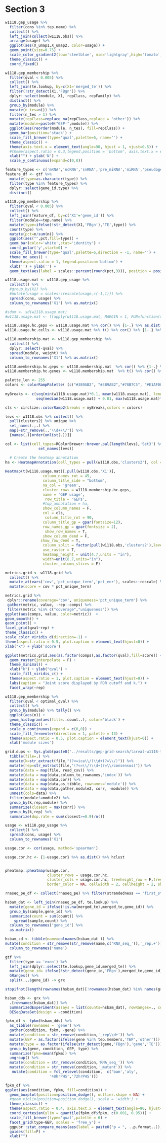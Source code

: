 
# Section 3

```r
w1118.gep_usage %>%
  filter(cons %in% tep.name) %>%
  collect() %>%
  left_join(collect(w1118.obs)) %>%
  arrange(usage) %>%
  ggplot(aes(X_umap1,X_umap2, color=usage)) +
  geom_point(size=0.75) +
  scale_color_gradient2(low='steelblue', mid='lightgray',high='tomato', midpoint = 0.04) +
  theme_classic() +
  coord_fixed()
```


```r
w1118.gep_membership %>%
  filter(qval < 0.005) %>%
  collect() %>%
  left_join(te.lookup, by=c(X1='merged_te')) %>%
  filter(!str_detect(X1,'FBgn')) %>%
  dplyr::select(module, X1, repClass, repFamily) %>%
  distinct() %>%
  group_by(module) %>%
  mutate(n_tes=n()) %>%
  filter(n_tes > 1) %>%
  mutate(repClass=replace_na(repClass,replace = 'other')) %>%
  mutate(module=paste0("GEP-",module)) %>%
  ggplot(aes(reorder(module, n_tes), fill=repClass)) +
  geom_bar(position='stack') +
  scale_fill_brewer(type='qual',palette=6, name='') +
  theme_classic() +
  theme(axis.text.x = element_text(angle=90, hjust = 1, vjust=0.5)) +
  #theme(aspect.ratio = 0.3,legend.position = 'bottom', axis.text.x = element_text(angle=45, hjust=90, vjust=0.5)) +
  xlab("") + ylab('N') +
  scale_y_continuous(expand=c(0,0))
```

```r
feature_types <- c('mRNA','ncRNA','snRNA','pre_miRNA','miRNA','pseudogene','snoRNA')
feature_df <- gtf %>% 
  mutate(type=as.character(type)) %>%
  filter(type %in% feature_types) %>%
  dplyr::select(gene_id,type) %>%
  distinct()

w1118.gep_membership %>%
  filter(qval < 0.005) %>%
  collect() %>%
  left_join(feature_df, by=c('X1'='gene_id')) %>%
  filter(module==tep.name) %>%
  mutate(type=ifelse(!str_detect(X1,'FBgn'),'TE',type)) %>%
  count(type) %>%
  mutate(pct=n/sum(n)) %>%
  ggplot(aes("",pct,fill=type)) +
  geom_bar(color='white',stat='identity') +
  coord_polar('y',start=0) +
  scale_fill_brewer(type='qual',palette=6,direction = -1, name='') +
  theme_no_axes() +
  theme(aspect.ratio = 1, legend.position='bottom') +
  xlab('') + ylab('') +
  geom_text(aes(label = scales::percent(round(pct,3))), position = position_stack(vjust = 0.5))
```

```r
w1118.usage.mat <- w1118.gep_usage %>% 
  collect() %>%
  #group_by(X1) %>%
  #mutate(usage = scales::rescale(usage,c(-1,1))) %>%
  spread(cons, usage) %>%
  column_to_rownames('X1') %>% as.matrix()

#sdum <- sd(w1118.usage.mat)
#w1118.usage.mat <- t(apply(w1118.usage.mat, MARGIN = 1, FUN=function(x) (x-mean(x))/sdum))

w1118.usage.hc.geps <- w1118.usage.mat %>% cor() %>% {1-.} %>% as.dist() %>% hclust()
w1118.usage.hc.cells <- w1118.usage.mat %>% t() %>% cor() %>% {1-.} %>% as.dist() %>% hclust()
```

```r
w1118.membership.mat <- w1118.gep_membership %>% 
  collect() %>%
  dplyr::select(-qval) %>%
  spread(module, weight) %>%
  column_to_rownames('X1') %>% as.matrix()

w1118.membership.hc.geps <- w1118.membership.mat  %>% cor() %>% {1-.} %>% as.dist() %>% hclust()
w1118.membership.hc.genes <- w1118.membership.mat  %>% t() %>% cor() %>% {1-.} %>% as.dist() %>% hclust()
```

```r
palette_len <- 255
colors <- colorRampPalette( (c("#3B9AB2", "#3B9AB2","#78B7C5", "#E1AF00", "#F21A00")))(palette_len)
  
myBreaks <- c(seq(min(w1118.usage.mat)*0.1, mean(w1118.usage.mat), length.out=ceiling(palette_len/2)),
              seq(median(w1118.usage.mat) + 0.01, max(w1118.usage.mat)*0.1, length.out=floor(palette_len/2)))

cls <- circlize::colorRamp2(breaks = myBreaks,colors = colors)

levs <- w1118.obs %>% collect() %>%
  pull(clusters2) %>% unique %>%
  set_names(.,.) %>%
  map(~str_remove(.,'\\d+\\/')) %>%
  {names(.)[order(unlist(.))]}

col <- list(cell_types=RColorBrewer::brewer.pal(length(levs),'Set3') %>%
               set_names(levs))

  # Create the heatmap annotation
ha <- HeatmapAnnotation(cell_types = pull(w1118.obs,'clusters2'), col = col)
  
Heatmap(t(w1118.usage.mat)[,pull(w1118.obs,'X1')],
                 column_names_rot = 45,
                 column_title_side = "bottom",
                 na_col = 'green',
                 cluster_rows = w1118.membership.hc.geps,
                 name = 'GEP usage',
                  row_title = 'GEPs', 
                 #top_annotation = ha,
                 show_column_names = F,
                 col = cls,
                  column_title_rot = 90,
                 column_title_gp = gpar(fontsize=12),
                 row_names_gp = gpar(fontsize = 2),
                  show_row_names = T,
                 show_column_dend = F, 
                show_row_dend = T,
                 column_split = factor(pull(w1118.obs,'clusters2'),levels=levs),
                 use_raster = T,
                 heatmap_height = unit(4.7,units = "in"),
                 width=unit(8.7,units="in"),
                 cluster_column_slices = F)
```

```r
metrics.grid <- w1118.grid %>%
  collect() %>%
  mutate_at(vars('cov','pct_unique_term','pct_enr'), scales::rescale) %>%
  mutate(score = cov * pct_unique_term)

metrics.grid %>%
 dplyr::rename(coverage='cov', uniqueness='pct_unique_term') %>%
 gather(metric, value, -rep:-comps) %>%
 filter(metric %in% c("coverage","uniqueness")) %>%
ggplot(aes(comps, value, color=metric))  +
geom_smooth() +
geom_point() +
facet_grid(qval~rep) +
theme_classic() +
scale_color_viridis_d(direction=-1) +
theme(aspect.ratio = 0.5, plot.caption = element_text(hjust=0)) +
xlab("k") + ylab('score')
```


```r
ggplot(metrics.grid,aes(as.factor(comps),as.factor(qval),fill=score)) +
  geom_raster(interpolate = F) +
  theme_minimal() +
  xlab("k") + ylab("qval") +
  scale_fill_viridis_c() +
  theme(aspect.ratio = 1, plot.caption = element_text(hjust=0)) +
  labs(caption = "Joint score displayed by FDR cutoff and k.") +
  facet_wrap(~rep)
```

```r
w1118.gep_membership %>%
  filter(qval < optimal_qval) %>%
  collect() %>%
  group_by(module) %>% tally() %>%
  ggplot(aes(n)) +
  geom_histogram(aes(fill=..count..), color='black') +
  theme_classic() +
  scale_y_continuous(expand = c(0,0)) +
  scale_fill_fermenter(direction = 1, palette = 13) +
  theme(aspect.ratio = 0.5, plot.caption = element_text(hjust=0)) +
  xlab('module sizes')
```


```r
grid.dups <- Sys.glob(paste0("../results/gep-grid-search/larval-w1118-testes/ica/*/*/consensus-ica.csv.gz")) %>%
  tibble(file=.) %>%
  mutate(k=str_extract(file,"(?<=ica\\/)\\d+(?=\\/)")) %>%
  mutate(rep=str_extract(file,"(?<=\\/)\\d+(?=\\/consensus)")) %>%
  mutate(data = map(file, read_csv)) %>%
  mutate(data = map(data,column_to_rownames,'index')) %>%
  mutate(data = map(data,cor)) %>%
  mutate(data = map(data,as_tibble, rownames='module')) %>%
  mutate(data = map(data,gather,module2, corr, -module)) %>%
  unnest(cols=data) %>%
  filter(module!=module2) %>%
  group_by(k,rep,module) %>%
  summarize(closest = max(corr)) %>%
  group_by(k,rep) %>%
  summarize(dup.rate = sum(closest>=0.9)/n())
```


```r
usage <- w1118.gep_usage %>%
  collect() %>%
  spread(cons, usage) %>%
  column_to_rownames('X1')

usage.cor <- cor(usage, method='spearman')

usage.cor.hc <- {1-usage.cor} %>% as.dist() %>% hclust


pheatmap::pheatmap(usage.cor,
                   cluster_rows = usage.cor.hc, 
                   cluster_cols = usage.cor.hc, treeheight_row = F,treeheight_col = 10,fontsize_col = 2,
                   border_color = NA, cellwidth = 2, cellheight = 2, show_rownames = F)
```

```r
rnaseq_pe_df <- collect(rnaseq_pe) %>% filter(strandedness == "first_strand")

hsbam_dat <- left_join(rnaseq_pe_df, te.lookup) %>%
  mutate(gene_id = ifelse(!is.na(merged_te),merged_te,gene_id)) %>%
  group_by(sample,gene_id) %>%
  summarize(count = sum(count)) %>%
    spread(sample,count) %>%
  column_to_rownames('gene_id') %>%
  as.matrix()

hsbam_cd <- tibble(name=colnames(hsbam_dat )) %>%
mutate(condition = str_remove(str_remove(name,c('RNA_seq_')),'_rep.+')) %>%
  column_to_rownames('name')

gtf %>%
  filter(type == 'exon') %>%
  left_join(dplyr::select(te.lookup,gene_id,merged_te)) %>%
  mutate(gene_id= ifelse(!str_detect(gene_id,'FBgn'),merged_te,gene_id)) %>% # grouping by merged_te
  GRanges() %>%
  split(.,.$gene_id) -> grx

stopifnot(length(rownames(hsbam_dat)[!rownames(hsbam_dat) %in% names(grx)])==0)

hsbam_dds <- grx %>%
  .[rownames(hsbam_dat)] %>%
  SummarizedExperiment(assays = list(counts=hsbam_dat), rowRanges=., colData=hsbam_cd) %>%
  DESeqDataSet(design = ~condition)

fpkm_df <- fpkm(hsbam_dds) %>%
  as_tibble(rownames = 'gene') %>%
  gather(condition, fpkm, -gene) %>%
  mutate(condition = str_remove(condition,'_rep\\d+')) %>%
  mutate(GEP = as.factor(ifelse(gene %in% tep.members,'TEP','other'))) %>%
  mutate(type = as.factor(ifelse(str_detect(gene,'FBgn'),'gene','TE'))) %>%
  group_by(gene, condition, GEP, type) %>%
  summarize(fpkm=mean(fpkm)) %>%
  ungroup() %>%
  mutate(condition = str_remove(condition,'RNA_seq_')) %>%
  mutate(condition = str_remove(condition,'_mutant')) %>%
   mutate(condition = fct_relevel(condition,  c('bam','aly',
                    '48hrPHS','72hrPHS')))

fpkm_df %>%
ggplot(aes(condition, fpkm, fill=condition)) +
  geom_boxplot(position=position_dodge(), outlier.shape = NA) +
  #geom_violin(position=position_dodge(), scale = 'width') +
  theme_classic() +
  theme(aspect.ratio = 0.4, axis.text.x = element_text(angle=90, hjust=1, vjust=0.5), legend.position = 'bottom') +
  coord_cartesian(ylim = quantile(fpkm_df$fpkm, c(0.001, 0.95))) +
  scale_fill_brewer(type='qual',palette = 6) +
  facet_grid(type~GEP, scales = 'free_y') +
  ggpubr::stat_compare_means(aes(label = paste0("p = ", ..p.format..)), label.y = 125) +
  guides(fill=F) +
  xlab("")
  
```



